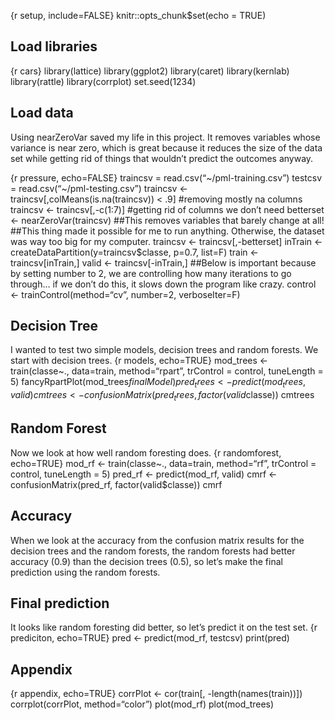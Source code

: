 {r setup, include=FALSE}
knitr::opts_chunk$set(echo = TRUE)


## Load libraries

{r cars}
library(lattice)
library(ggplot2)
library(caret)
library(kernlab)
library(rattle)
library(corrplot)
set.seed(1234)


## Load data
Using nearZeroVar saved my life in this project. It removes variables whose variance is near zero, which is great because it reduces the size of the data set while getting rid of things that wouldn't predict the outcomes anyway. 

{r pressure, echo=FALSE}
traincsv = read.csv("~/pml-training.csv")
testcsv = read.csv("~/pml-testing.csv")
traincsv <- traincsv[,colMeans(is.na(traincsv)) < .9] #removing mostly na columns
traincsv <- traincsv[,-c(1:7)] #getting rid of columns we don't need
betterset <- nearZeroVar(traincsv) ##This removes variables that barely change at all! 
##This thing made it possible for me to run anything. Otherwise, the dataset was way too big for my computer.
traincsv <- traincsv[,-betterset]
inTrain <- createDataPartition(y=traincsv$classe, p=0.7, list=F)
train <- traincsv[inTrain,]
valid <- traincsv[-inTrain,]
##Below is important because by setting number to 2, we are controlling how many iterations to go through... if we don't do this, it slows down the program like crazy. 
control <- trainControl(method="cv", number=2, verboseIter=F)



## Decision Tree
I wanted to test two simple models, decision trees and random forests. We start with decision trees. 
{r models, echo=TRUE}
mod_trees <- train(classe~., data=train, method="rpart", trControl = control, tuneLength = 5)
fancyRpartPlot(mod_trees$finalModel)
pred_trees <- predict(mod_trees, valid)
cmtrees <- confusionMatrix(pred_trees, factor(valid$classe))
cmtrees


## Random Forest
Now we look at how well random foresting does.
{r randomforest, echo=TRUE}
mod_rf <- train(classe~., data=train, method="rf", trControl = control, tuneLength = 5)
pred_rf <- predict(mod_rf, valid)
cmrf <- confusionMatrix(pred_rf, factor(valid$classe))
cmrf


## Accuracy
When we look at the accuracy from the confusion matrix results for the decision trees and the random forests, the random forests had better accuracy (0.9) than the decision trees (0.5), so let's make the final prediction using the random forests. 

## Final prediction
It looks like random foresting did better, so let's predict it on the test set. 
{r prediciton, echo=TRUE}
pred <- predict(mod_rf, testcsv)
print(pred)



## Appendix
{r appendix, echo=TRUE}
corrPlot <- cor(train[, -length(names(train))])
corrplot(corrPlot, method="color")
plot(mod_rf)
plot(mod_trees)

